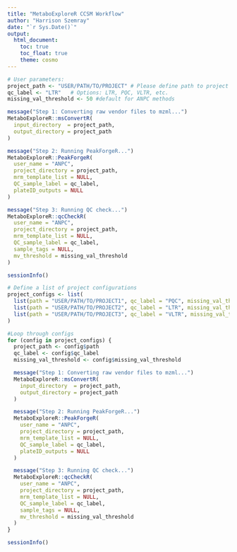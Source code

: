 ```yaml
---
title: "MetaboExploreR CCSM Workflow"
author: "Harrison Szemray"
date: "`r Sys.Date()`"
output: 
  html_document:
    toc: true
    toc_float: true
    theme: cosmo
---
```


```r
# User parameters:
project_path <- "USER/PATH/TO/PROJECT" # Please define path to project file
qc_label <- "LTR"   # Options: LTR, PQC, VLTR, etc.
missing_val_threshold <- 50 #default for ANPC methods

message("Step 1: Converting raw vendor files to mzml...")
MetaboExploreR::msConvertR(
  input_directory  = project_path,
  output_directory = project_path
)

message("Step 2: Running PeakForgeR...")
MetaboExploreR::PeakForgeR(
  user_name = "ANPC",
  project_directory = project_path,
  mrm_template_list = NULL,
  QC_sample_label = qc_label,
  plateID_outputs = NULL
)

message("Step 3: Running QC check...")
MetaboExploreR::qcCheckR(
  user_name = "ANPC",
  project_directory = project_path,
  mrm_template_list = NULL,
  QC_sample_label = qc_label,
  sample_tags = NULL,
  mv_threshold = missing_val_threshold
)

sessionInfo()
```

```r
# Define a list of project configurations
project_configs <- list(
  list(path = "USER/PATH/TO/PROJECT1", qc_label = "PQC", missing_val_threshold = 50),
  list(path = "USER/PATH/TO/PROJECT2", qc_label = "LTR", missing_val_threshold = 40),
  list(path = "USER/PATH/TO/PROJECT3", qc_label = "VLTR", missing_val_threshold = 60)
)

#Loop through configs
for (config in project_configs) {
  project_path <- config$path
  qc_label <- config$qc_label
  missing_val_threshold <- config$missing_val_threshold

  message("Step 1: Converting raw vendor files to mzml...")
  MetaboExploreR::msConvertR(
    input_directory  = project_path,
    output_directory = project_path
  )

  message("Step 2: Running PeakForgeR...")
  MetaboExploreR::PeakForgeR(
    user_name = "ANPC",
    project_directory = project_path,
    mrm_template_list = NULL,
    QC_sample_label = qc_label,
    plateID_outputs = NULL
  )

  message("Step 3: Running QC check...")
  MetaboExploreR::qcCheckR(
    user_name = "ANPC",
    project_directory = project_path,
    mrm_template_list = NULL,
    QC_sample_label = qc_label,
    sample_tags = NULL,
    mv_threshold = missing_val_threshold
  )
}

sessionInfo()
```
